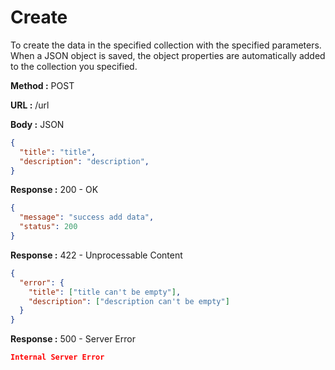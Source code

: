
# Create

To create the data in the specified collection with the specified parameters.
When a JSON object is saved, the object properties are automatically added to the collection you specified.

**Method :** <Badge variant="success">POST</Badge>

**URL :** <Badge variant="dark">/url</Badge>

**Body :** <Badge variant="purple">JSON</Badge>

```json
{
  "title": "title",
  "description": "description",
}
```

**Response :** <BadgeOutline variant="success">200 - OK</BadgeOutline>

```json
{
  "message": "success add data",
  "status": 200
}
```

**Response :** <BadgeOutline variant="info">422 - Unprocessable Content</BadgeOutline>

```json
{
  "error": {
    "title": ["title can't be empty"],
    "description": ["description can't be empty"]
  }
}
```

**Response :** <BadgeOutline variant="danger">500 - Server Error</BadgeOutline>

```json
Internal Server Error
```
